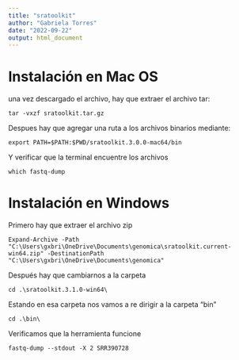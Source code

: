 ```yaml
---
title: "sratoolkit"
author: "Gabriela Torres"
date: "2022-09-22"
output: html_document
---
```


# Instalación en Mac OS

una vez descargado el archivo, hay que extraer el archivo tar:

`````
tar -vxzf sratoolkit.tar.gz
`````
Despues hay que agregar una ruta a los archivos binarios mediante:

`````
export PATH=$PATH:$PWD/sratoolkit.3.0.0-mac64/bin
`````
Y verificar que la terminal encuentre los archivos 

`````
which fastq-dump
``````

# Instalación en Windows 

Primero hay que extraer el archivo zip 

`````
Expand-Archive -Path "C:\Users\gxbri\OneDrive\Documents\genomica\sratoolkit.current-win64.zip" -DestinationPath "C:\Users\gxbri\OneDrive\Documents\genomica"
`````

Después hay que cambiarnos a la carpeta 
`````
cd .\sratoolkit.3.1.0-win64\
`````

Estando en esa carpeta nos vamos a re dirigir a la carpeta "bin"
`````
cd .\bin\
`````

Verificamos que la herramienta funcione
`````
fastq-dump --stdout -X 2 SRR390728
`````
